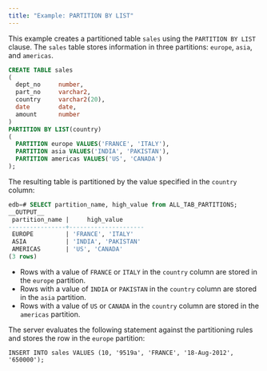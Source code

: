 ```yaml
---
title: "Example: PARTITION BY LIST"
---
```


<div id="example_partition_by_list" class="registered_link"></div>

This example creates a partitioned table `sales` using the `PARTITION BY LIST` clause. The `sales` table stores information in three partitions: `europe`, `asia`, and `americas`.

```sql
CREATE TABLE sales
(
  dept_no     number,
  part_no     varchar2,
  country     varchar2(20),
  date        date,
  amount      number
)
PARTITION BY LIST(country)
(
  PARTITION europe VALUES('FRANCE', 'ITALY'),
  PARTITION asia VALUES('INDIA', 'PAKISTAN'),
  PARTITION americas VALUES('US', 'CANADA')
);
```

The resulting table is partitioned by the value specified in the `country` column:

```sql
edb=# SELECT partition_name, high_value from ALL_TAB_PARTITIONS;
__OUTPUT__
 partition_name |     high_value
----------------+---------------------
 EUROPE         | 'FRANCE', 'ITALY'
 ASIA           | 'INDIA', 'PAKISTAN'
 AMERICAS       | 'US', 'CANADA'
(3 rows)
```

-   Rows with a value of `FRANCE` or `ITALY` in the `country` column are stored in the `europe` partition.
-   Rows with a value of `INDIA` or `PAKISTAN` in the `country` column are stored in the `asia` partition.
-   Rows with a value of `US` or `CANADA` in the `country` column are stored in the `americas` partition.

The server evaluates the following statement against the partitioning rules and stores the row in the `europe` partition:

`INSERT INTO sales VALUES (10, '9519a', 'FRANCE', '18-Aug-2012', '650000');`
